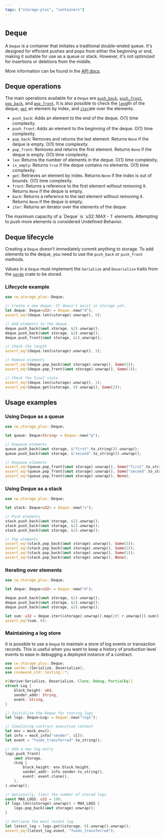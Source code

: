 ```yaml
---
tags: ["storage-plus", "containers"]
---
```



# `Deque`

A `Deque` is a container that imitates a traditional double-ended queue. It's designed for efficient
pushes and pops from either the beginning or end, making it suitable for use as a queue or stack.
However, it's not optimized for insertions or deletions from the middle.

<Callout>More information can be found in the [API docs].</Callout>

## Deque operations

The main operations available for a `Deque` are [`push_back`], [`push_front`], [`pop_back`], and
[`pop_front`]. It is also possible to check the [`len`]gth of the deque, [`get`] an element by
index, and [`iter`]ate over the elements.

[`push_back`]:
  https://docs.rs/cw-storage-plus/latest/cw_storage_plus/struct.Deque.html#method.push_back
[`push_front`]:
  https://docs.rs/cw-storage-plus/latest/cw_storage_plus/struct.Deque.html#method.push_front
[`pop_back`]:
  https://docs.rs/cw-storage-plus/latest/cw_storage_plus/struct.Deque.html#method.pop_back
[`pop_front`]:
  https://docs.rs/cw-storage-plus/latest/cw_storage_plus/struct.Deque.html#method.pop_front
[`len`]: https://docs.rs/cw-storage-plus/latest/cw_storage_plus/struct.Deque.html#method.len
[`get`]: https://docs.rs/cw-storage-plus/latest/cw_storage_plus/struct.Deque.html#method.get
[`iter`]: https://docs.rs/cw-storage-plus/latest/cw_storage_plus/struct.Deque.html#method.iter

- `push_back`: Adds an element to the end of the deque. O(1) time complexity.
- `push_front`: Adds an element to the beginning of the deque. O(1) time complexity.
- `pop_back`: Removes and returns the last element. Returns `None` if the deque is empty. O(1) time
  complexity.
- `pop_front`: Removes and returns the first element. Returns `None` if the deque is empty. O(1)
  time complexity.
- `len`: Returns the number of elements in the deque. O(1) time complexity.
- `is_empty`: Returns `true` if the deque contains no elements. O(1) time complexity.
- `get`: Retrieves an element by index. Returns `None` if the index is out of bounds. O(1) time
  complexity.
- `front`: Returns a reference to the first element without removing it. Returns `None` if the deque
  is empty.
- `back`: Returns a reference to the last element without removing it. Returns `None` if the deque
  is empty.
- `iter`: Returns an iterator over the elements of the deque.

<Callout type="warning">
  The maximum capacity of a `Deque` is `u32::MAX - 1` elements. Attempting to push more elements is
  considered Undefined Behavior.
</Callout>

## Deque lifecycle

Creating a `Deque` doesn't immediately commit anything to storage. To add elements to the deque, you
need to use the `push_back` or `push_front` methods.

Values in a `Deque` must implement the `Serialize` and `Deserialize` traits from the [`serde`] crate
to be stored.

### Lifecycle example

```rust template="storage"
use cw_storage_plus::Deque;

// Create a new deque. It doesn't exist in storage yet.
let deque: Deque<u32> = Deque::new("d");
assert_eq!(deque.len(&storage).unwrap(), 0);

// Add elements to the deque
deque.push_back(&mut storage, &2).unwrap();
deque.push_back(&mut storage, &3).unwrap();
deque.push_front(&mut storage, &1).unwrap();

// Check the length
assert_eq!(deque.len(&storage).unwrap(), 3);

// Remove elements
assert_eq!(deque.pop_back(&mut storage).unwrap(), Some(3));
assert_eq!(deque.pop_front(&mut storage).unwrap(), Some(1));

// Check the final state
assert_eq!(deque.len(&storage).unwrap(), 1);
assert_eq!(deque.get(&storage, 0).unwrap(), Some(2));
```

## Usage examples

### Using Deque as a queue

```rust template="storage"
use cw_storage_plus::Deque;

let queue: Deque<String> = Deque::new("q");

// Enqueue elements
queue.push_back(&mut storage, &"first".to_string()).unwrap();
queue.push_back(&mut storage, &"second".to_string()).unwrap();

// Dequeue elements
assert_eq!(queue.pop_front(&mut storage).unwrap(), Some("first".to_string()));
assert_eq!(queue.pop_front(&mut storage).unwrap(), Some("second".to_string()));
assert_eq!(queue.pop_front(&mut storage).unwrap(), None);
```

### Using Deque as a stack

```rust template="storage"
use cw_storage_plus::Deque;

let stack: Deque<u32> = Deque::new("s");

// Push elements
stack.push_back(&mut storage, &1).unwrap();
stack.push_back(&mut storage, &2).unwrap();
stack.push_back(&mut storage, &3).unwrap();

// Pop elements
assert_eq!(stack.pop_back(&mut storage).unwrap(), Some(3));
assert_eq!(stack.pop_back(&mut storage).unwrap(), Some(2));
assert_eq!(stack.pop_back(&mut storage).unwrap(), Some(1));
assert_eq!(stack.pop_back(&mut storage).unwrap(), None);
```

### Iterating over elements

```rust template="storage"
use cw_storage_plus::Deque;

let deque: Deque<u32> = Deque::new("d");

deque.push_back(&mut storage, &1).unwrap();
deque.push_back(&mut storage, &2).unwrap();
deque.push_back(&mut storage, &3).unwrap();

let sum: u32 = deque.iter(&storage).unwrap().map(|r| r.unwrap()).sum();
assert_eq!(sum, 6);
```

### Maintaining a log store

It is possible to use a `Deque` to maintain a store of log events or transaction records. This is
useful when you want to keep a history of production level events to ease in debugging a deployed
instance of a contract.

```rust template="storage"
use cw_storage_plus::Deque;
use serde::{Serialize, Deserialize};
use cosmwasm_std::testing::*;

#[derive(Serialize, Deserialize, Clone, Debug, PartialEq)]
struct Log {
    block_height: u64,
    sender_addr: String,
    event: String,
}

// Initialize the Deque for storing logs
let logs: Deque<Log> = Deque::new("logs");

// Simulating contract execution context
let env = mock_env();
let info = mock_info("sender", &[]);
let event = "funds_transferred".to_string();

// Add a new log entry
logs.push_front(
    &mut storage,
    &Log {
        block_height: env.block.height,
        sender_addr: info.sender.to_string(),
        event: event.clone(),
    },
).unwrap();

// Optionally, limit the number of stored logs
const MAX_LOGS: u32 = 100;
if logs.len(&storage).unwrap() > MAX_LOGS {
    logs.pop_back(&mut storage).unwrap();
}

// Retrieve the most recent log
let latest_log = logs.get(&storage, 0).unwrap().unwrap();
assert_eq!(latest_log.event, "funds_transferred");
```

[`serde`]: https://serde.rs/
[API docs]: https://docs.rs/cw-storage-plus/latest/cw_storage_plus/struct.Deque.html
